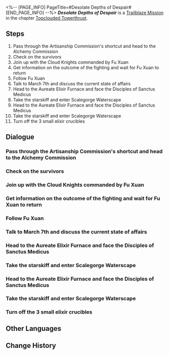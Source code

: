 <%-- [PAGE_INFO]
PageTitle=#Desolate Depths of Despair#
[END_PAGE_INFO] --%>
{{Stub|Dialogue.}}
{{Mission Infobox
|id            = 1021201
|title         = 
|image         = Mission Desolate Depths of Despair.png{{subst:void|<!--$UPLOAD:<<SpriteOutput/Chronicle/1021201.png>-<Mission Desolate Depths of Despair.png>-<Fate's Atlas Images>>-->}}
|type          = Trailblaze
|event_name    = 
|chapter       = Topclouded Towerthrust
|requirements  = [[Trailblaze Mission]] ''[[Humming Antlers, Entwined Horns]]'' completed
|summary       = In a sudden turn of events, the master primus of the Disciples of Sanctus Medicus calls out on the brink of death for the one who brought the Stellaron to her, the assistant from the Antimatter Legion. Then, the guide who had been beside you all this time, "Miss Tingyun," suddenly turns into a ball of flame in a terrifying fashion, declaring to you their true identity of Phantylia, the Lord Ravager.<br />Phantylia uses the Legion's soldiers to block your path while moving deeper into Scalegorge Waterscape to claim the source of the Xianzhou natives' immortality &mdash; the Ambrosial Arbor.
|characters    = Alarmed Cloud Knight; Captured Disciple; Cloud Knight Guard; Dying Cloud Knight; Fu Xuan; Injured Cloud Knight; March 7th; On-Duty Cloud Knight; Recovered Cloud Knight; Tingyun; Trailblazer; Welt; Woman in Healer Dress
|startLocation = [[The Xianzhou Luofu]] - [[Alchemy Commission]]
|world         = The Xianzhou Luofu
|area          = Alchemy Commission
|prev          = Humming Antlers, Entwined Horns
|next          = A Dragon Gallant, Its Ocean Distant
|rewards       = Trailblaze EXP*1,300; Stellar Jade*130; Traveler's Guide*18; Refined Aether*8; Lost Crystal*15; "Sanctus Medicus Dharani"*1 { text = "Sanctus Medicus Dharani" }; Credit*180,000
}}
'''''Desolate Depths of Despair''''' is a [[Trailblaze Mission]] in the chapter [[Topclouded Towerthrust]].

==Steps==
# Pass through the Artisanship Commission's shortcut and head to the Alchemy Commission
# Check on the survivors
# Join up with the Cloud Knights commanded by Fu Xuan
# Get information on the outcome of the fighting and wait for Fu Xuan to return
# Follow Fu Xuan
# Talk to March 7th and discuss the current state of affairs
# Head to the Aureate Elixir Furnace and face the Disciples of Sanctus Medicus
# Take the starskiff and enter Scalegorge Waterscape
# Head to the Aureate Elixir Furnace and face the Disciples of Sanctus Medicus
# Take the starskiff and enter Scalegorge Waterscape
# Turn off the 3 small elixir crucibles

<!--
==Gameplay Notes==

--><!--
==Trial Character==

-->
==Dialogue==
{{Stub Dialogue}}
===Pass through the Artisanship Commission's shortcut and head to the Alchemy Commission===
{{Mission Description|type=trailblaze|location=<!--to be added-->|The storm calms in the Artisanship Commission and the shortcut also opens up. You should pass through here as per the general's recommendations and head to the Alchemy Commission.}}
{{Dialogue Start}}
:{{tx}}
{{Dialogue End}}

===Check on the survivors===
{{Mission Description|type=trailblaze|location=Alchemy Commission|update|The Alchemy Commission lies in total chaos with a large-scale skirmish just kicking off. Just as you plan to stay away and assess the situation, you hear the sound of survivors calling for help.}}
{{Dialogue Start}}
:{{tx}}
{{Dialogue End}}

===Join up with the Cloud Knights commanded by Fu Xuan===
{{Mission Description|type=trailblaze|location=Alchemy Commission|update|According to the survivors, the master diviner had led the army to attack the rebel forces made up of Disciples of Sanctus Medicus. Your most urgent task right now is to head to the Knights' encampment and meet up with them.}}
{{Dialogue Start}}
:{{tx}}
{{Dialogue End}}

===Get information on the outcome of the fighting and wait for Fu Xuan to return===
{{Mission Description|type=trailblaze|location=<!--to be added-->|update|The Cloud Knights are stationed temporarily in a market in the Alchemy Commission. You learn that Fu Xuan had left with the scouts to assess the enemy.<br />All you can do for now is wait... or talk with the Knights to find out about the fighting so far.}}
{{Dialogue Start}}
:{{tx}}
{{Dialogue End}}

===Follow Fu Xuan===
{{Mission Description|type=trailblaze|location=Alchemy Commission|update|The master diviner soon returns to the encampment. According to her, the Disciples of Sanctus Medicus have summoned bizarre abominations and used sorcery to disturb people's minds, making the Knights unable to push forward.<br />She has figured out the reason but require the help of short-life individuals like you to overcome it.}}
{{Dialogue Start}}
:{{tx}}
{{Dialogue End}}

===Talk to March 7th and discuss the current state of affairs===
{{Mission Description|type=trailblaze|location=Alchemy Commission|update|The Cloud Knights are stationed temporarily in a market in the Alchemy Commission. You learn that Fu Xuan had left with the scouts to assess the enemy.<br />All you can do for now is wait... or talk with the Knights to find out about the fighting so far.}}
{{Dialogue Start}}
:{{tx}}
{{Dialogue End}}

===Head to the Aureate Elixir Furnace and face the Disciples of Sanctus Medicus===
{{Mission Description|type=trailblaze|location=Alchemy Commission|update|Deep in the bowels of the Alchemy Commission, the ancient elixir crucibles have been reactivated and smoke wafts out from them. This area was once named Evemist Mansion due to the mist generated by the elixir crucibles. Now these mists have been poisoned by the Disciples of Sanctus Medicus, and can quickly induce mara in long-life species.<br />Since you are the only ones who can break through the stalemate, you don't have a reason to refuse. You immediately prepare to fight the Disciples of Sanctus Medicus after turning off the elixir crucibles.}}
{{Dialogue Start}}
:{{tx}}
{{Dialogue End}}

===Take the starskiff and enter Scalegorge Waterscape===
{{Mission Description|type=trailblaze|location=Alchemy Commission|update|In a sudden turn of events, the master primus of the Disciples of Sanctus Medicus calls out on the brink of death for the one who brought the Stellaron to her, the assistant from the Antimatter Legion. Then, the guide who had been beside you all this time, "Miss Tingyun," suddenly turns into a ball of flame in a terrifying fashion, declaring to you their true identity of Phantylia, the Lord Ravager.<br />Phantylia uses the Legion's soldiers to block your path while moving deeper into Scalegorge Waterscape to claim the source of the Xianzhou natives' immortality &mdash; the Ambrosial Arbor.}}
{{Dialogue Start}}
:{{tx}}
{{Dialogue End}}

===Head to the Aureate Elixir Furnace and face the Disciples of Sanctus Medicus===
{{Mission Description|type=trailblaze|location=Alchemy Commission|update|Deep in the bowels of the Alchemy Commission, the ancient elixir crucibles have been reactivated and smoke wafts out from them. This area was once named Evemist Mansion due to the mist generated by the elixir crucibles. Now these mists have been poisoned by the Disciples of Sanctus Medicus, and can quickly induce mara in long-life species.<br />Since you are the only ones who can break through the stalemate, you don't have a reason to refuse. You immediately prepare to fight the Disciples of Sanctus Medicus after turning off the elixir crucibles.}}
{{Dialogue Start}}
:{{tx}}
{{Dialogue End}}

===Take the starskiff and enter Scalegorge Waterscape===
{{Mission Description|type=trailblaze|location=Alchemy Commission|update|In a sudden turn of events, the master primus of the Disciples of Sanctus Medicus calls out on the brink of death for the one who brought the Stellaron to her, the assistant from the Antimatter Legion. Then, the guide who had been beside you all this time, "Miss Tingyun," suddenly turns into a ball of flame in a terrifying fashion, declaring to you their true identity of Phantylia, the Lord Ravager.<br />Phantylia uses the Legion's soldiers to block your path while moving deeper into Scalegorge Waterscape to claim the source of the Xianzhou natives' immortality &mdash; the Ambrosial Arbor.}}
{{Dialogue Start}}
:{{tx}}
{{Dialogue End}}

===Turn off the 3 small elixir crucibles===
{{Mission Description|type=trailblaze|location=Alchemy Commission|update|Deep in the bowels of the Alchemy Commission, the ancient elixir crucibles have been reactivated, and smoke bellows from them. This area was once named Evemist Mansion due to the mist generated by the elixir crucibles. Now these mists have been poisoned by the Disciples of Sanctus Medicus, and can quickly induce mara in long-life species.<br />However, as short-life individuals led here by the Stellaron Hunters, you happen to be the indispensable help that Fu Xuan desperately needs.}}
{{Dialogue Start}}
:{{tx}}
{{Dialogue End}}

==Other Languages==
{{Other Languages
|en   = Desolate Depths of Despair
|zhs  = 金鼎灵树，穷途梼杌
|zht  = 金鼎靈樹，窮途檮杌
|ja   = 金鼎に霊樹、窮地に梼杌
|ko   = 연단로와 거목, 절망의 나락
|es   = Las profundidades desoladas de la desesperación
|fr   = Profondeurs du désespoir
|ru   = Горнил обречение и Древа свирепость
|th   = ต้นไม้และเตา เค้าลางแห่งความสิ้นหวัง
|vi   = Kim Đỉnh Linh Thụ, Kẻ Ác Cùng Đường
|de   = Trostlose Tiefen der Verzweiflung
|id   = Pohon dan Wadah Emas, Malapetaka dan Keputusasaan
|pt   = Profundezas Desoladas do Desespero
}}

==Change History==
{{Change History|1.2}}
